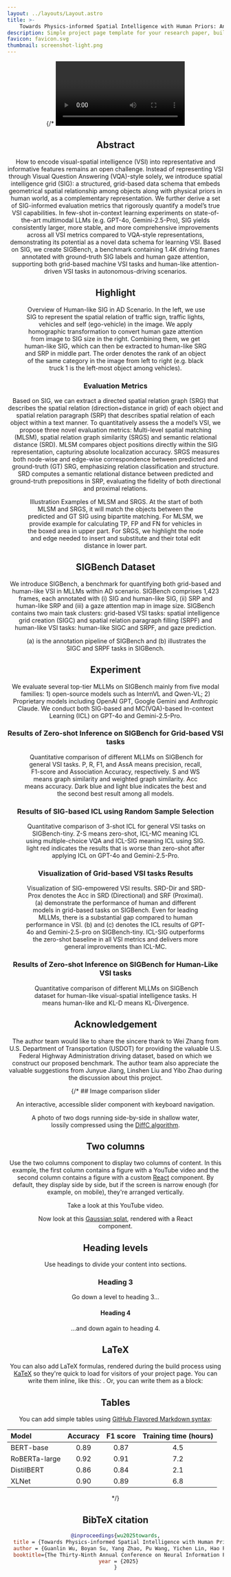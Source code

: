 ```yaml
---
layout: ../layouts/Layout.astro
title: >-
    Towards Physics-informed Spatial Intelligence with Human Priors: An Autonomous Driving Pilot Study
description: Simple project page template for your research paper, built with Astro and Tailwind CSS
favicon: favicon.svg
thumbnail: screenshot-light.png
---
```







<Header
  title={frontmatter.title}
  authors={[
    {
      name: "Guanlin Wu",
      url: "https://guanlinwu123.github.io",
      notes: ["*"],
    },
    {
      name: "Boyan Su",
      url: "https://www.linkedin.com/in/boyan-su-03978126a/",
      notes: ["*"],
    },
    {
      name: "Yang Zhao",
      url: "https://www.linkedin.com/in/yang-zhao-b60b70273/",
    },
    {
      name: "Pu Wang",
      url: "https://www.linkedin.com/in/pu-wang-662a59300/",
    },
    {
      name: "Yichen Lin",
      url: "https://www.linkedin.com/in/yichen-lin-524632360/",
    },
    {
      name: "Hao Frank Yang",
      url: "http://haofrankyang.net",
      notes: ["†"],
    }
  ]}
  conference="NeurIPS 2025 (Spotlight)"
  institution="Johns Hopkins University"
  notes={[
    {
      symbol: "*",
      text: "Equal Contribution",
    },
    {
      symbol: "†",
      text: "Corresponding Author",
    },
  ]}
  links={[
    {
      name: "Paper",
      url: "",
      icon: "ri:file-pdf-2-line",
    },
    {
      name: "Code",
      url: "https://github.com/GuanlinWU123/SIGBench-code",
      icon: "ri:github-line",
    },
    {
      name: "arXiv",
      url: "",
      icon: "academicons:arxiv",
    },
    {
      name: "Dataset",
      url: "https://huggingface.co/datasets/Frank0930/SIGBench",
      icon: "simple-icons:huggingface"
    }
  ]}
  />

{/* <Video source={outside} /> */}

<HighlightedSection>

## Abstract

How to encode visual-spatial intelligence (VSI) into representative and informative features remains an open challenge. Instead of representing VSI through Visual Question Answering (VQA)-style solely, we introduce spatial intelligence grid (SIG): a structured, grid-based data schema that embeds geometrical spatial relationship among objects along with physical priors in human world, as a complementary representation. We further derive a set of SIG-informed evaluation metrics that rigorously quantify a model’s true VSI capabilities. In few-shot in-context learning experiments on state-of-the-art multimodal LLMs (e.g. GPT-4o, Gemini-2.5-Pro), SIG yields consistently larger, more stable, and more comprehensive improvements across all VSI metrics compared to VQA-style representations, demonstrating its potential as a novel data schema for learning VSI. Based on SIG, we create SIGBench, a benchmark containing 1.4K driving frames annotated with ground-truth SIG labels and human gaze attention, supporting both grid-based machine VSI tasks and human-like attention-driven VSI tasks in autonomous-driving scenarios.

</HighlightedSection>

## Highlight

<Figure>
  <Image slot="figure" source={benchmark_overview} altText="benchmark_overview." />
  <span slot="caption">Overview of Human-like SIG in AD Scenario. In the left, we use SIG to represent the spatial relation of traffic sign, traffic lights, vehicles and self (ego-vehicle) in the image. We apply homographic transformation to convert human gaze attention from image to SIG size in the right. Combining them, we get human-like SIG, which can then be extracted to human-like SRG and SRP in middle part. The order denotes the rank of an object of the same category in the image from left to right (e.g. black truck 1 is the left-most object among vehicles).</span>
</Figure>

### Evaluation Metrics
Based on SIG, we can extract a directed spatial relation graph (SRG) that describes the spatial relation (direction+distance in grid) of each object and spatial relation paragraph (SRP) that describes spatial relation of each object within a text manner. To quantitatively assess the a model’s VSI, we propose three novel evaluation metrics: Multi-level spatial matching (MLSM), spatial relation graph similarity (SRGS) and semantic relational distance (SRD). MLSM compares object positions directly within the SIG representation, capturing absolute localization accuracy. SRGS measures both node-wise and edge-wise correspondence between predicted and ground-truth (GT) SRG, emphasizing relation classification and structure. SRD computes a semantic relational distance between predicted and ground-truth prepositions in SRP, evaluating the fidelity of both directional and proximal relations.

<Figure>
  <Image slot="figure" source={evaluation_metrics} altText="evaluation_metrics." />
  <span slot="caption">Illustration Examples of MLSM and SRGS. At the start of both MLSM and SRGS, it will match the objects between the predicted and GT SIG using bipartite matching. For MLSM, we provide example for calculating TP, FP and FN for vehicles in the boxed area in upper part. For SRGS, we highlight the node and edge needed to insert and substitute and their total edit distance in lower part.</span>
</Figure>

## SIGBench Dataset
We introduce SIGBench, a benchmark for quantifying both grid-based and human-like VSI in MLLMs within AD scenario. SIGBench comprises 1,423 frames, each annotated with (i) SIG and human-like SIG, (ii) SRP and human-like SRP and (iii) a gaze attention map in image size. SIGBench contains two main task clusters: grid-based VSI tasks: spatial intelligence grid creation (SIGC) and spatial relation paragraph filling (SRPF) and human-like VSI tasks: human-like SIGC and SRPF, and gaze prediction.
<Figure>
  <Image slot="figure" source={annotation_pipeline} altText="annotation_pipeline." />
  <span slot="caption">(a) is the annotation pipeline of SIGBench and (b) illustrates the SIGC and SRPF tasks in SIGBench.</span>
</Figure>

## Experiment
We evaluate several top-tier MLLMs on SIGBench mainly from five modal families: 1) open-source models such as InternVL and Qwen-VL; 2) Proprietary models including OpenAI GPT, Google Gemini and Anthropic Claude. We conduct both SIG-based and MC(VQA)-based In-context Learning (ICL) on GPT-4o and Gemini-2.5-Pro.
### Results of Zero-shot Inference on SIGBench for Grid-based VSI tasks
<Figure>
  <Image slot="figure" source={zs_results_grid} altText="annotation_pipeline." />
  <span slot="caption">Quantitative comparison of different MLLMs on SIGBench for general VSI tasks. P, R, F1, and AssA means precision, recall, F1-score and Association Accuracy, respectively. S and WS means graph similarity and weighted graph similarity. Acc means accuracy. Dark blue and light blue indicates the best and the second best result among all models.</span>
</Figure>

### Results of SIG-based ICL using Random Sample Selection
<Figure>
  <Image slot="figure" source={icl_results_grid} altText="annotation_pipeline." />
  <span slot="caption">Quantitative comparison of 3-shot ICL for general VSI tasks on SIGBench-tiny. Z-S means zero-shot, ICL-MC meaning ICL using multiple-choice VQA and ICL-SIG meaning ICL using SIG. light red indicates the results that is worse than zero-shot after applying ICL on GPT-4o and Gemini-2.5-Pro.</span>
</Figure>

### Visualization of Grid-based VSI tasks Results
<Figure>
  <Image slot="figure" source={icl_vis_grid} altText="annotation_pipeline." />
  <span slot="caption">Visualization of SIG-empowered VSI results. SRD-Dir and SRD-Prox denotes the Acc in SRD (Directional) and SRF (Proximal). (a) demonstrate the performance of human and different models in grid-based tasks on SIGBench. Even for leading MLLMs, there is a substantial gap compared to human performance in VSI. (b) and (c) denotes the ICL results of GPT-4o and Gemini-2.5-pro on SIGBench-tiny. ICL-SIG outperforms the zero-shot baseline in all VSI metrics and delivers more general improvements than ICL-MC.</span>
</Figure>

### Results of Zero-shot Inference on SIGBench for Human-Like VSI tasks
<Figure>
  <Image slot="figure" source={human_like_results} altText="annotation_pipeline." />
  <span slot="caption">Quantitative comparison of different MLLMs on SIGBench dataset for human-like visual-spatial intelligence tasks. H means human-like and KL-D means KL-Divergence.</span>
</Figure>

## Acknowledgement
The author team would like to share the sincere thank to Wei Zhang from U.S. Department of Transportation (USDOT) for providing the valuable U.S. Federal Highway Administration driving dataset, based on which we construct our proposed benchmark. The author team also appreciate the valuable suggestions from Junyue Jiang, Linshen Liu and Yibo Zhao during the discussion about this project.


{/* ## Image comparison slider

An interactive, accessible slider component with keyboard navigation.
<Figure>
  <ImageComparison slot="figure" client:load imageUrlOne={dogsDiffc.src} imageUrlTwo={dogsTrue.src} altTextOne="Photo of two dogs running side-by-side in shallow water, lossily compressed using the DiffC algorithm" altTextTwo="Original photo of two dogs running side-by-side in shallow water" />
  <span slot="caption">A photo of two dogs running side-by-side in shallow water, lossily compressed using the <a href="https://jeremyiv.github.io/diffc-project-page/">DiffC algorithm</a>.</span>
</Figure>

## Two columns

Use the two columns component to display two columns of content. In this example, the first column contains a figure with a YouTube video and the second column contains a figure with a custom [React](https://react.dev/) component. By default, they display side by side, but if the screen is narrow enough (for example, on mobile), they're arranged vertically.

<TwoColumns>
  <Figure slot="left">
    <YouTubeVideo slot="figure" videoId="wjZofJX0v4M" />
    <span slot="caption">Take a look at this YouTube video.</span>
  </Figure>
  <Figure slot="right">
    <Splat slot="figure" client:idle />
    <span slot="caption">Now look at this <a href="https://en.wikipedia.org/wiki/Gaussian_splatting">Gaussian splat</a>, rendered with a React component.</span>
  </Figure>
</TwoColumns>

## Heading levels

Use headings to divide your content into sections.

### Heading 3

Go down a level to heading 3...

#### Heading 4

...and down again to heading 4.

## LaTeX

You can also add LaTeX formulas, rendered during the build process using [KaTeX](https://katex.org/) so they're quick to load for visitors of your project page. You can write them inline, like this: <LaTeX inline formula="a^2 + b^2 = c^2" />. Or, you can write them as a block:

<LaTeX formula="\int_a^b f(x) dx" />

## Tables

You can add simple tables using [GitHub Flavored Markdown syntax](https://docs.github.com/en/get-started/writing-on-github/working-with-advanced-formatting/organizing-information-with-tables):

| Model | Accuracy | F1 score | Training time (hours) |
| :--- | :---: | :---: | :---: |
| BERT-base | 0.89 | 0.87 | 4.5 |
| RoBERTa-large | 0.92 | 0.91 | 7.2 |
| DistilBERT | 0.86 | 0.84 | 2.1 |
| XLNet | 0.90 | 0.89 | 6.8 |
*/}

## BibTeX citation

```bibtex
@inproceedings{wu2025towards,
  title = {Towards Physics-informed Spatial Intelligence with Human Priors: An Autonomous Driving Pilot Study},
  author = {Guanlin Wu, Boyan Su, Yang Zhao, Pu Wang, Yichen Lin, Hao Frank Yang},
  booktitle={The Thirty-Ninth Annual Conference on Neural Information Processing Systems (NeurIPS)},
  year = {2025}
}
```